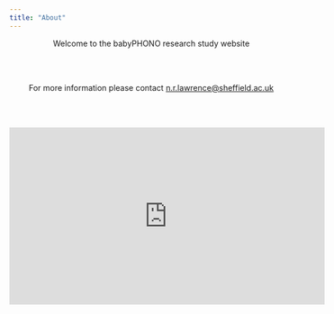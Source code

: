 ```yaml
---
title: "About"
---
```


<div style="text-align: center;">

Welcome to the babyPHONO research study website

<br><br>

For more information please contact <n.r.lawrence@sheffield.ac.uk>

<br><br>

<!-- Centered YouTube video -->
<iframe style="display: block; margin: 0 auto;" 
        width="560" height="315" 
        src="https://www.youtube.com/embed/mwFjnz7l_bo?si=UGto2-YrTXUejYwm" 
        title="YouTube video" 
        frameborder="0" 
        allow="autoplay; encrypted-media; picture-in-picture" 
        allowfullscreen>
</iframe>

</div>

